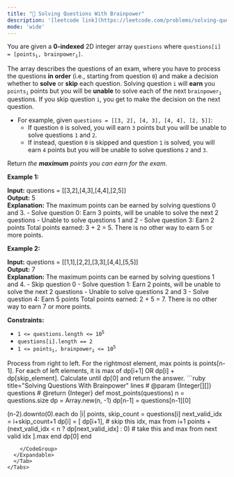```yaml
---
title: "🧀 Solving Questions With Brainpower"
description: '[leetcode link](https://leetcode.com/problems/solving-questions-with-brainpower/description/)'
mode: 'wide'
---
```

<Tabs>
  <Tab title="Question" icon="circle-question" iconType="regular">
    <Card>
      <p>You are given a <strong>0-indexed</strong> 2D integer array <code>questions</code> where <code>questions[i] = [points<sub>i</sub>, brainpower<sub>i</sub>]</code>.</p>  <p>The array describes the questions of an exam, where you have to process the questions <strong>in order</strong> (i.e., starting from question <code>0</code>) and make a decision whether to <strong>solve</strong> or <strong>skip</strong> each question. Solving question <code>i</code> will <strong>earn</strong> you <code>points<sub>i</sub></code> points but you will be <strong>unable</strong> to solve each of the next <code>brainpower<sub>i</sub></code> questions. If you skip question <code>i</code>, you get to make the decision on the next question.</p>  <ul>  <li>For example, given <code>questions = [[3, 2], [4, 3], [4, 4], [2, 5]]</code>:   <ul>   <li>If question <code>0</code> is solved, you will earn <code>3</code> points but you will be unable to solve questions <code>1</code> and <code>2</code>.</li>   <li>If instead, question <code>0</code> is skipped and question <code>1</code> is solved, you will earn <code>4</code> points but you will be unable to solve questions <code>2</code> and <code>3</code>.</li>  </ul>  </li> </ul>  <p>Return <em>the <strong>maximum</strong> points you can earn for the exam</em>.</p>   <p><strong class="example">Example 1:</strong></p>   <strong>Input:</strong> questions = [[3,2],[4,3],[4,4],[2,5]] <br/> <strong>Output:</strong> 5 <br/> <strong>Explanation:</strong> The maximum points can be earned by solving questions 0 and 3. - Solve question 0: Earn 3 points, will be unable to solve the next 2 questions - Unable to solve questions 1 and 2 - Solve question 3: Earn 2 points Total points earned: 3 + 2 = 5. There is no other way to earn 5 or more points.   <p><strong class="example">Example 2:</strong></p>   <strong>Input:</strong> questions = [[1,1],[2,2],[3,3],[4,4],[5,5]] <br/> <strong>Output:</strong> 7 <br/> <strong>Explanation:</strong> The maximum points can be earned by solving questions 1 and 4. - Skip question 0 - Solve question 1: Earn 2 points, will be unable to solve the next 2 questions - Unable to solve questions 2 and 3 - Solve question 4: Earn 5 points Total points earned: 2 + 5 = 7. There is no other way to earn 7 or more points.    <p><strong>Constraints:</strong></p>  <ul>  <li><code>1 &lt;= questions.length &lt;= 10<sup>5</sup></code></li>  <li><code>questions[i].length == 2</code></li>  <li><code>1 &lt;= points<sub>i</sub>, brainpower<sub>i</sub> &lt;= 10<sup>5</sup></code></li> </ul> 
    </Card>
  </Tab>
  <Tab title="Solution" icon="lightbulb" iconType="regular" >
    <Card>
      Process from right to left. For the rightmost element, max points is points[n-1]. For each of left elements, it is max of dp[i+1] OR dp[i] + dp[skip_element]. Calculate until dp[0] and return the answer.
</Card>
  <Expandable title="code">
    <CodeGroup dropdown>
```ruby title="Solving Questions With Brainpower" lines
# @param {Integer[][]} questions
# @return {Integer}
def most_points(questions)
  n = questions.size
  dp = Array.new(n, -1)
  dp[n-1] = questions[n-1][0]

  (n-2).downto(0).each do |i|
    points, skip_count = questions[i]
    next_valid_idx = i+skip_count+1
    dp[i] = [
      dp[i+1],  # skip this idx, max from i+1
      points + (next_valid_idx < n ? dp[next_valid_idx] : 0) # take this and max from next valid idx
    ].max
  end
  dp[0]
end
```
    </CodeGroup>
  </Expandable>
  </Tab>
</Tabs>